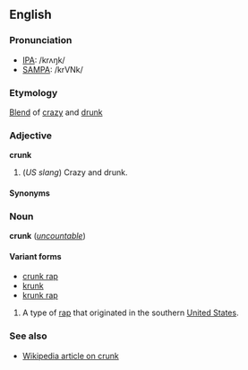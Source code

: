 ==English==
===Pronunciation===
*[[IPA]]: /krʌŋk/
*[[SAMPA]]: /krVNk/

===Etymology===
[[Blend]] of [[crazy]] and [[drunk]]

===Adjective===
'''crunk'''

#(''US slang'') Crazy and drunk.

====Synonyms====
<!--not a synonym, as "rowdy" might mean "crazy" but does not mean "drunk" *[[rowdy]]-->

===Noun===
'''crunk''' (''[[uncountable]]'')

====Variant forms====
*[[crunk rap]]
*[[krunk]]
*[[krunk rap]]

#A type of [[rap]] that originated in the southern [[United States]].

===See also===
*[[w:crunk|Wikipedia article on crunk]]